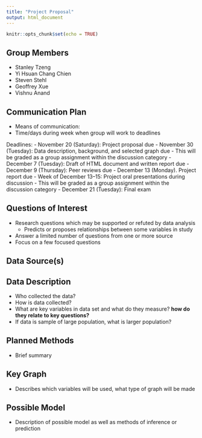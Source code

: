 ```yaml
---
title: "Project Proposal"
output: html_document
---
```


```r
knitr::opts_chunk$set(echo = TRUE)
```

## Group Members
- Stanley Tzeng
- Yi Hsuan Chang Chien
- Steven Stehl
- Geoffrey Xue
- Vishnu Anand

## Communication Plan
- Means of communication:
- Time/days during week when group will work to deadlines

Deadlines:
- November 20 (Saturday): Project proposal due
- November 30 (Tuesday): Data description, background, and selected graph due
  - This will be graded as a group assignment within the discussion category
- December 7 (Tuesday): Draft of HTML document and written report due
- December 9 (Thursday): Peer reviews due
- December 13 (Monday). Project report due
  - Week of December 13–15: Project oral presentations during discussion
- This will be graded as a group assignment within the discussion category
- December 21 (Tuesday): Final exam

## Questions of Interest
- Research questions which may be supported or refuted by data analysis
  - Predicts or proposes relationships between some variables in study
- Answer a limited number of questions from one or more source
- Focus on a few focused questions

## Data Source(s)

## Data Description
- Who collected the data?
- How is data collected?
- What are key variables in data set and what do they measure? **how do they relate to key questions?**
- If data is sample of large population, what is larger population?

## Planned Methods
- Brief summary 

## Key Graph
- Describes which variables will be used, what type of graph will be made

## Possible Model
- Description of possible model as well as methods of inference or prediction
